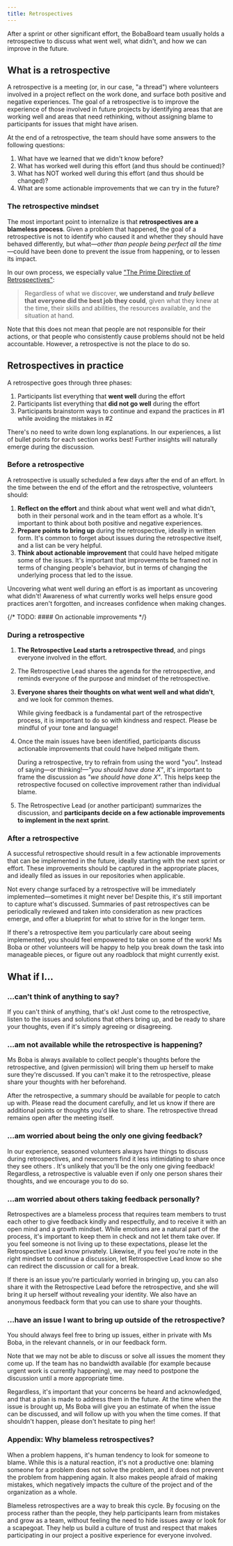 ```yaml
---
title: Retrospectives
---
```



After a sprint or other significant effort, the BobaBoard team usually holds a
retrospective to discuss what went well, what didn't, and how we can improve in
the future.

## What is a retrospective

A retrospective is a meeting (or, in our case, "a thread") where volunteers
involved in a project reflect on the work done, and surface both positive and
negative experiences. The goal of a retrospective is to improve the experience
of those involved in future projects by identifying areas that are working well
and areas that need rethinking, without assigning blame to participants for
issues that might have arisen.

At the end of a retrospective, the team should have some answers to the
following questions:

1. What have we learned that we didn't know before?
2. What has worked well during this effort (and thus should be continued)?
3. What has NOT worked well during this effort (and thus should be changed)?
4. What are some actionable improvements that we can try in the future?

### The retrospective mindset

The most important point to internalize is that **retrospectives are a blameless
process**. Given a problem that happened, the goal of a retrospective is not to
identify who caused it and whether they should have behaved differently, but
what—_other than people being perfect all the time_—could have been done to
prevent the issue from happening, or to lessen its impact.

In our own process, we especially value
["The Prime Directive of Retrospectives"](https://retrospectivewiki.org/index.php?title=The_Prime_Directive):

> Regardless of what we discover, **we understand and _truly believe_ that
> everyone did the best job they could**, given what they knew at the time,
> their skills and abilities, the resources available, and the situation at
> hand.

Note that this does not mean that people are not responsible for their actions,
or that people who consistently cause problems should not be held accountable.
However, a retrospective is not the place to do so.

## Retrospectives in practice

A retrospective goes through three phases:

1. Participants list everything that **went well** during the effort
2. Participants list everything that **did not go well** during the effort
3. Participants brainstorm ways to continue and expand the practices in #1 while
   avoiding the mistakes in #2

<Aside type="tip" title="What should I bring to the retrospective?">

There's no need to write down long explanations. In our experiences, a list of
bullet points for each section works best! Further insights will naturally
emerge during the discussion.

</Aside>

### Before a retrospective

A retrospective is usually scheduled a few days after the end of an effort. In
the time between the end of the effort and the retrospective, volunteers should:

1. **Reflect on the effort** and think about what went well and what didn't,
   both in their personal work and in the team effort as a whole. It's important
   to think about both positive and negative experiences.
2. **Prepare points to bring up** during the retrospective, ideally in written
   form. It's common to forget about issues during the retrospective itself, and
   a list can be very helpful.
3. **Think about actionable improvement** that could have helped mitigate some
   of the issues. It's important that improvements be framed not in terms of
   changing people's behavior, but in terms of changing the underlying process
   that led to the issue.

<Aside type="note">

Uncovering what went well during an effort is as important as uncovering what
didn't! Awareness of what currently works well helps ensure good practices
aren't forgotten, and increases confidence when making changes.

</Aside>

{/* TODO: #### On actionable improvements */}

### During a retrospective

1. **The Retrospective Lead starts a retrospective thread**, and pings everyone
   involved in the effort.
2. The Retrospective Lead shares the agenda for the retrospective, and reminds
   everyone of the purpose and mindset of the retrospective.
3. **Everyone shares their thoughts on what went well and what didn't**, and we
   look for common themes.

   <Aside type="caution">

   While giving feedback is a fundamental part of the retrospective process, it
   is important to do so with kindness and respect. Please be mindful of your
   tone and language!

   </Aside>

4. Once the main issues have been identified, participants discuss actionable
   improvements that could have helped mitigate them.

   <Aside type="caution">

   During a retrospective, try to refrain from using the word "you". Instead of
   saying—or thinking!—_"you should have done X"_, it's important to frame the
   discussion as _"we should have done X"_. This helps keep the retrospective
   focused on collective improvement rather than individual blame.

   </Aside>

5. The Retrospective Lead (or another participant) summarizes the discussion,
   and **participants decide on a few actionable improvements to implement in
   the next sprint**.

### After a retrospective

A successful retrospective should result in a few actionable improvements that
can be implemented in the future, ideally starting with the next sprint or
effort. These improvements should be captured in the appropriate places, and
ideally filed as issues in our repositories when applicable.

Not every change surfaced by a retrospective will be immediately
implemented—sometimes it might never be! Despite this, it's still important to
capture what's discussed. Summaries of past retrospectives can be periodically
reviewed and taken into consideration as new practices emerge, and offer a
blueprint for what to strive for in the longer term.

<Aside type="tip">

If there's a retrospective item you particularly care about seeing implemented,
you should feel empowered to take on some of the work! Ms Boba or other
volunteers will be happy to help you break down the task into manageable pieces,
or figure out any roadblock that might currently exist.

</Aside>

## What if I...

### ...can't think of anything to say?

If you can't think of anything, that's ok! Just come to the retrospective,
listen to the issues and solutions that others bring up, and be ready to share
your thoughts, even if it's simply agreeing or disagreeing.

### ...am not available while the retrospective is happening?

Ms Boba is always available to collect people's thoughts before the
retrospective, and (given permission) will bring them up herself to make sure
they're discussed. If you can't make it to the retrospective, please share your
thoughts with her beforehand.

After the retrospective, a summary should be available for people to catch up
with. Please read the document carefully, and let us know if there are
additional points or thoughts you'd like to share. The retrospective thread
remains open after the meeting itself.

### ...am worried about being the only one giving feedback?

In our experience, seasoned volunteers always have things to discuss during
retrospectives, and newcomers find it less intimidating to share once they see
others . It's unlikely that you'll be the only one giving feedback! Regardless,
a retrospective is valuable even if only one person shares their thoughts, and
we encourage you to do so.

### ...am worried about others taking feedback personally?

Retrospectives are a blameless process that requires team members to trust each
other to give feedback kindly and respectfully, and to receive it with an open
mind and a growth mindset. While emotions are a natural part of the process,
it's important to keep them in check and not let them take over. If you feel
someone is not living up to these expectations, please let the Retrospective
Lead know privately. Likewise, if you feel you're note in the right mindset to
continue a discussion, let Retrospective Lead know so she can redirect the
discussion or call for a break.

If there is an issue you're particularly worried in bringing up, you can also
share it with the Retrospective Lead before the retrospective, and she will
bring it up herself without revealing your identity. We also have an anonymous
feedback form that you can use to share your thoughts.

### ...have an issue I want to bring up outside of the retrospective?

You should always feel free to bring up issues, either in private with Ms Boba,
in the relevant channels, or in our feedback form.

Note that we may not be able to discuss or solve all issues the moment they come
up. If the team has no bandwidth available (for example because urgent work is
currently happening), we may need to postpone the discussion until a more
appropriate time.

Regardless, it's important that your concerns be heard and acknowledged, and
that a plan is made to address them in the future. At the time when the issue is
brought up, Ms Boba will give you an estimate of when the issue can be
discussed, and will follow up with you when the time comes. If that shouldn't
happen, please don't hesitate to ping her!

### Appendix: Why blameless retrospectives?

When a problem happens, it's human tendency to look for someone to blame. While
this is a natural reaction, it's not a productive one: blaming someone for a
problem does not solve the problem, and it does not prevent the problem from
happening again. It also makes people afraid of making mistakes, which
negatively impacts the culture of the project and of the organization as a
whole.

Blameless retrospectives are a way to break this cycle. By focusing on the
process rather than the people, they help participants learn from mistakes and
grow as a team, without feeling the need to hide issues away or look for a
scapegoat. They help us build a culture of trust and respect that makes
participating in our project a positive experience for everyone involved.
